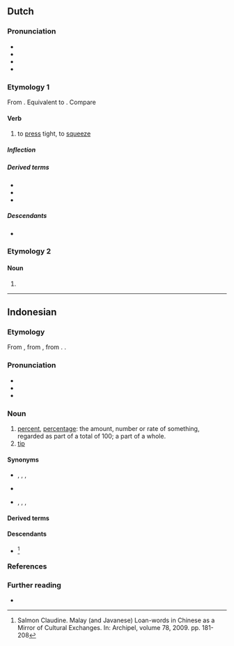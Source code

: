 ==Dutch==

===Pronunciation===
* {{IPA|nl|/ˈpɛrsə(n)/}}
* {{audio|nl|Nl-persen.ogg|Audio}}
* {{hyphenation|nl|per|sen}}
* {{rhymes|nl|ɛrsən}}

===Etymology 1===
From {{inh|nl|dum|persen}}. Equivalent to {{affix|nl|pers|-en|id2=denominative}}. Compare {{cog|en|pierce}}

====Verb====
{{nl-verb}}

# to [[press]] tight, to [[squeeze]]

=====Inflection=====
{{nl-conj-wk|pers}}

=====Derived terms=====
* {{l|nl|afpersen}}
* {{l|nl|uitpersen}}
* {{l|nl|perslucht}}

=====Descendants=====
* {{desc|af|pers}}

===Etymology 2===
{{nonlemma}}

====Noun====
{{head|nl|noun form}}

# {{nl-noun form of|pl|pers}}

----

==Indonesian==

===Etymology===
From {{bor|id|nl|percent}}, from {{der|id|it|percento}}, from {{der|id|NL.|[[per]] [[centum]]|t=by the hundred}}. {{doublet|id|prosen}}.

===Pronunciation===
* {{IPA|id|/pərˈsɛn/}}
* {{hyphenation|id|pêr|sèn}}
* {{rhymes|id|ərsen|sen|en}}

===Noun===
{{id-noun}}

# [[percent]], [[percentage]]: the amount, number or rate of something, regarded as part of a total of 100; a part of a whole.
# [[tip]]

====Synonyms====
* {{sense|percent}} {{l|id|peratus}}, {{l|id|prosen}}, {{l|id|perseratus}}, {{l|id|seperseratus}}
* {{sense|percent}} {{l|ms|peratus}} {{q|Brunei|Malaysia|Singapore}}
* {{sense|tip}} {{l|id|hadiah}}, {{l|id|pemberian}}, {{l|id|uang sirih}}, {{l|id|uang rokok}}

====Derived terms====
{{der4|id|
| memerseni
| memersenkan
| persenan
|}}

====Descendants====
* {{desc|zh|bor=1|八仙|tr=pat-sian|t=percent, percentage, tip}}<ref>Salmon Claudine. Malay (and Javanese) Loan-words in Chinese as a Mirror of Cultural Exchanges. In: Archipel, volume 78, 2009. pp. 181-208</ref>

===References===
<references/>

===Further reading===
* {{R:KBBI Daring}}